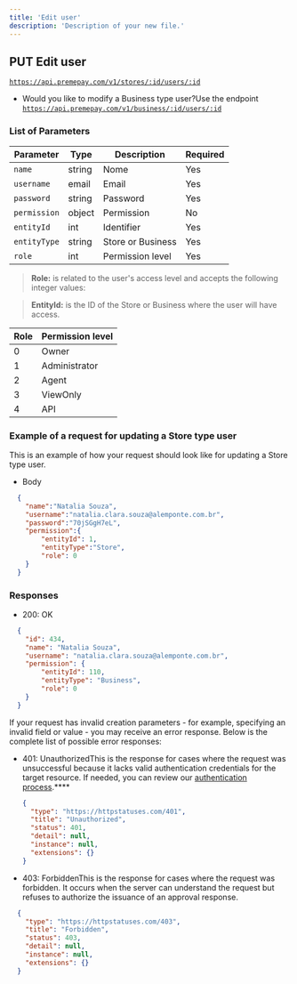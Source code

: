 ```yaml
---
title: 'Edit user'
description: 'Description of your new file.'
---
```


## **PUT Edit user**

[`https://api.premepay.com/v1/stores/:id/users/:id`](https://api.premepay.com/v1/stores/:id/users/:id)

* Would you like to modify a Business type user?Use the endpoint [`https://api.premepay.com/v1/business/:id/users/:id`](https://api.premepay.com/v1/business/:id/users/:id)

### List of Parameters

| **Parameter** | Type   | Description       | Required |
| ------------- | ------ | ----------------- | -------- |
| `name`        | string | Nome              | Yes      |
| `username`    | email  | Email             | Yes      |
| `password`    | string | Password          | Yes      |
| `permission`  | object | Permission        | No       |
| `entityId`    | int    | Identifier        | Yes      |
| `entityType`  | string | Store or Business | Yes      |
| `role`        | int    | Permission level  | Yes      |

> **Role:** is related to the user's access level and accepts the following integer values:

> **EntityId:** is the ID of the Store or Business where the user will have access.

| Role | Permission level |
| ---- | ---------------- |
| 0    | Owner            |
| 1    | Administrator    |
| 2    | Agent            |
| 3    | ViewOnly         |
| 4    | API              |

### Example of a request for updating a Store type user

This is an example of how your request should look like for updating a Store type user.

* Body

```json
  {
  	"name":"Natalia Souza",
  	"username":"natalia.clara.souza@alemponte.com.br",
  	"password":"70jSGgH7eL",
  	"permission":{
  		"entityId": 1,
  		"entityType":"Store",
  		"role": 0
  	}
  }
```

### **Responses**

* 200: OK

```json
  {
  	"id": 434,
  	"name": "Natalia Souza",
  	"username": "natalia.clara.souza@alemponte.com.br",
  	"permission": {
  		"entityId": 110,
  		"entityType": "Business",
  		"role": 0
  	}
  }
```

If your request has invalid creation parameters - for example, specifying an invalid field or value - you may receive an error response. Below is the complete list of possible error responses:

* 401: UnauthorizedThis is the response for cases where the request was unsuccessful because it lacks valid authentication credentials for the target resource.
  If needed, you can review our [authentication process](https://www.notion.so/Authentication-c941a0cb8e2647b187d87fcf8a314b37?pvs=21).\*\*\*\*
  
  
  ```json
  {
    "type": "https://httpstatuses.com/401",
    "title": "Unauthorized",
    "status": 401,
    "detail": null,
    "instance": null,
    "extensions": {}
  }
  ```

* 403: ForbiddenThis is the response for cases where the request was forbidden. It occurs when the server can understand the request but refuses to authorize the issuance of an approval response.

````json
  {
    "type": "https://httpstatuses.com/403",
    "title": "Forbidden",
    "status": 403,
    "detail": null,
    "instance": null,
    "extensions": {}
  }
